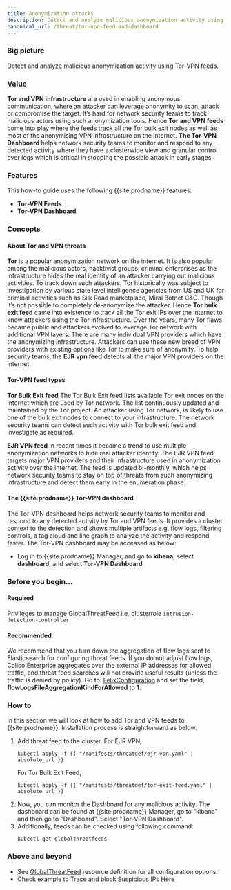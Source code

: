 ```yaml
---
title: Anonymization attacks
description: Detect and analyze malicious anonymization activity using Tor-VPN feeds.
canonical_url: /threat/tor-vpn-feed-and-dashboard
---
```


### Big picture

Detect and analyze malicious anonymization activity using Tor-VPN feeds.

### Value

**Tor and VPN infrastructure** are used in enabling anonymous communication, where an attacker can leverage anonymity to scan, attack or compromise the target. It’s hard for network security teams to track malicious actors using such anonymization tools. Hence **Tor and VPN feeds** come into play where the feeds track all the Tor bulk exit nodes as well as most of the anonymising VPN infrastructure on the internet. **The Tor-VPN Dashboard** helps network security teams to monitor and respond to any detected activity where they have a clusterwide view and granular control over logs which is critical in stopping the possible attack in early stages.

### Features

This how-to guide uses the following {{site.prodname}} features:
- **Tor-VPN Feeds**
- **Tor-VPN Dashboard**

### Concepts

#### About Tor and VPN threats

**Tor** is a popular anonymization network on the internet. It is also popular among the malicious actors, hacktivist groups, criminal enterprises as the infrastructure hides the real identity of an attacker carrying out malicious activities. To track down such attackers, Tor historically was subject to investigation by various state level intelligence agencies from US and UK for criminal activities such as Silk Road marketplace, Mirai Botnet C&C. Though it’s not possible to completely de-anonymize the attacker. Hence **Tor bulk exit feed** came into existence to track all the Tor exit IPs over the internet to know attackers using the Tor infrastructure. 
Over the years, many Tor flaws became public and attackers evolved to leverage Tor network with additional VPN layers. There are many individual VPN providers which have the anonymizing infrastructure. Attackers can use these new breed of VPN providers with existing options like Tor to make sure of anonymity. To help security teams, the **EJR vpn feed** detects all the major VPN providers on the internet.


#### Tor-VPN feed types

**Tor Bulk Exit feed**
The Tor Bulk Exit feed lists available Tor exit nodes on the internet which are used by Tor network. The list continuously updated and maintained by the Tor project. An attacker using Tor network, is likely to use one of the bulk exit nodes to connect to your infrastructure. The network security teams can detect such activity with Tor bulk exit feed and investigate as required.

**EJR VPN feed**
In recent times it became a trend to use multiple anonymization networks to hide real attacker identity. The EJR VPN feed targets major VPN providers and their infrastructure used in anonymization activity over the internet. The feed is updated bi-monthly, which helps network security teams to stay on top of threats from such anonymizing infrastructure and detect them early in the enumeration phase.

#### The {{site.prodname}} Tor-VPN dashboard

The Tor-VPN dashboard helps network security teams to monitor and respond to any detected activity by Tor and VPN feeds. It provides a cluster context to the detection and shows multiple artifacts e.g. flow logs, filtering controls, a tag cloud and line graph to analyze the activity and respond faster.
The Tor-VPN dashboard may be accessed as below: 
* Log in to {{site.prodname}} Manager, and go to **kibana**, select **dashboard**, and select **Tor-VPN Dashboard**.

### Before you begin...

#### Required

Privileges to manage GlobalThreatFeed i.e. clusterrole `intrusion-detection-controller`

#### Recommended

We recommend that you turn down the aggregation of flow logs sent to Elasticsearch for configuring threat feeds. If you do not adjust flow logs, Calico Enterprise aggregates over the external IP addresses for allowed traffic, and threat feed searches will not provide useful results (unless the traffic is denied by policy). Go to: [FelixConfiguration]({{site.baseurl}}/reference/resources/felixconfig) and set the field, **flowLogsFileAggregationKindForAllowed** to **1**.

### How to

In this section we will look at how to add Tor and VPN feeds to {{site.prodname}}. Installation process is straightforward as below.

1. Add threat feed to the cluster.
   For EJR VPN,
   ```shell
   kubectl apply -f {{ "/manifests/threatdef/ejr-vpn.yaml" | absolute_url }}
   ```
   For Tor Bulk Exit Feed,
   ```shell
   kubectl apply -f {{ "/manifests/threatdef/tor-exit-feed.yaml" | absolute_url }}
   ```
2. Now, you can monitor the Dashboard for any malicious activity. The dashboard can be found at {{site.prodname}} Manager, go to "kibana" and then go to "Dashboard". Select "Tor-VPN Dashboard".
3. Additionally, feeds can be checked using following command:
   ```shell
   kubectl get globalthreatfeeds 
   ```

### Above and beyond

* See [GlobalThreatFeed]({{site.baseurl}}/reference/resources/globalthreatfeed) resource definition for all configuration options.
* Check example to Trace and block Suspicious IPs [Here]({{site.baseurl}}/threat/suspicious-ips)
